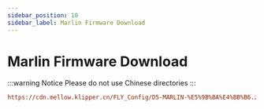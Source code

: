 ```yaml
---
sidebar_position: 10
sidebar_label: Marlin Firmware Download
---
```


# Marlin Firmware Download

:::warning Notice
Please do not use Chinese directories
:::

```cfg
https://cdn.mellow.klipper.cn/FLY_Config/D5-MARLIN-%E5%9B%BA%E4%BB%B6.zip
```
